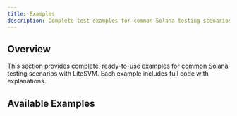 ```yaml
---
title: Examples
description: Complete test examples for common Solana testing scenarios
---
```



## Overview

This section provides complete, ready-to-use examples for common Solana testing scenarios with LiteSVM. Each example includes full code with explanations.

## Available Examples

<Cards>
  <Card
    title="SOL Transfer"
    description="Test transferring SOL between accounts"
    href="/docs/examples/sol-transfer"
  />
  <Card
    title="Program Deployment"
    description="Deploy and call a simple program"
    href="/docs/examples/program-deployment"
  />
  <Card
    title="PDA Creation"
    description="Create and interact with Program Derived Addresses"
    href="/docs/examples/pda-creation"
  />
  <Card
    title="Error Handling"
    description="Test error conditions and edge cases"
    href="/docs/examples/error-handling"
  />
  <Card
    title="SPL Token Operations"
    description="Create mints, token accounts, and transfer tokens"
    href="/docs/examples/spl-tokens"
  />
  <Card
    title="Cross-Program Invocation"
    description="Test programs calling other programs"
    href="/docs/examples/cpi"
  />
  <Card
    title="Time-Based Testing"
    description="Test features that depend on slots or timestamps"
    href="/docs/examples/time-based"
  />
  <Card
    title="Github Examples"
    description="View several linked projects using LiteSVM tests"
    href="/docs/examples/complete-examples"
  />
</Cards>
